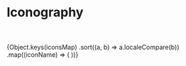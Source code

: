 <!-- Iconography.stories.mdx -->



<Meta title="Icons/Iconography" />

# Iconography

<br />
<br />

<IconGallery>
  {Object.keys(iconsMap)
    .sort((a, b) => a.localeCompare(b))
    .map((iconName) => (
      <IconItem name={iconName}>
        <Icon size="sm" name={iconName} />
      </IconItem>
    ))}
</IconGallery>
